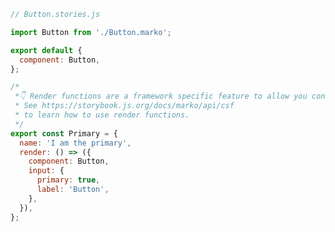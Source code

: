 ```js
// Button.stories.js

import Button from './Button.marko';

export default {
  component: Button,
};

/*
 *👇 Render functions are a framework specific feature to allow you control on how the component renders.
 * See https://storybook.js.org/docs/marko/api/csf
 * to learn how to use render functions.
 */
export const Primary = {
  name: 'I am the primary',
  render: () => ({
    component: Button,
    input: {
      primary: true,
      label: 'Button',
    },
  }),
};
```
